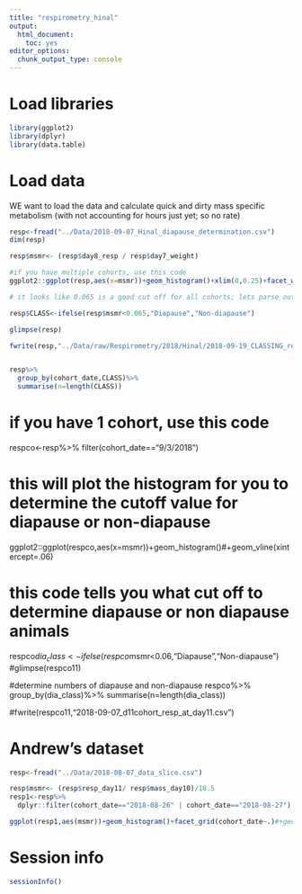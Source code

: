 ```yaml
---
title: "respirometry_hinal"
output: 
  html_document: 
    toc: yes
editor_options: 
  chunk_output_type: console
---
```


# Load libraries

```r
library(ggplot2)
library(dplyr)
library(data.table)
```

# Load data

WE want to load the data and calculate quick and dirty mass specific metabolism (with not accounting for hours just yet; so no rate)

```r

resp<-fread("../Data/2018-09-07_Hinal_diapause_determination.csv")
dim(resp)

resp$msmr<- (resp$day8_resp / resp$day7_weight) 

#if you have multiple cohorts, use this code
ggplot2::ggplot(resp,aes(x=msmr))+geom_histogram()+xlim(0,0.25)+facet_wrap(cohort_date~.)+geom_vline(xintercept=0.065)

# it looks like 0.065 is a good cut off for all cohorts; lets parse out samples based on this value

resp$CLASS<-ifelse(resp$msmr<0.065,"Diapause","Non-diapause")

glimpse(resp)

fwrite(resp,"../Data/raw/Respirometry/2018/Hinal/2018-09-19_CLASSING_respirometry.csv")


resp%>%
  group_by(cohort_date,CLASS)%>%
  summarise(n=length(CLASS))

```



# if you have 1 cohort, use this code
respco<-resp%>%
  filter(cohort_date=="9/3/2018")

# this will plot the histogram for you to determine the cutoff value for diapause or non-diapause
ggplot2::ggplot(respco,aes(x=msmr))+geom_histogram()#+geom_vline(xintercept=.06)

# this code tells you what cut off to determine diapause or non diapause animals

respco$dia_class<-ifelse(respco$msmr<0.06,"Diapause","Non-diapause")
#glimpse(respco11)

#determine numbers of diapause and non-diapause
respco%>%
  group_by(dia_class)%>%
  summarise(n=length(dia_class))

#fwrite(respco11,"2018-09-07_d11cohort_resp_at_day11.csv")



# Andrew's dataset

```r
resp<-fread("../Data/2018-08-07_data_slice.csv")

resp$msmr<- (resp$resp_day11/ resp$mass_day10)/18.5
resp1<-resp%>%
  dplyr::filter(cohort_date=="2018-08-26" | cohort_date=="2018-08-27")

ggplot(resp1,aes(msmr))+geom_histogram()+facet_grid(cohort_date~.)#+geom_vline(xintercept=0.06)+xlim(0,0.3)

```

# Session info

```r
sessionInfo()
```